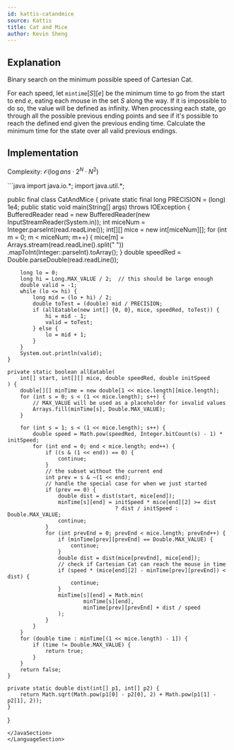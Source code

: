 ```yaml
---
id: kattis-catandmice
source: Kattis
title: Cat and Mice
author: Kevin Sheng
---
```


## Explanation

Binary search on the minimum possible speed of Cartesian Cat.

For each speed, let $\texttt{mintime}[S][e]$ be the minimum time to go from the start to end $e$, eating each mouse in the set $S$ along the way.
If it is impossible to do so, the value will be defined as infinity.
When processing each state, go through all the possible previous ending points and see if it's possible to reach the defined end given the previous ending time. Calculate the minimum time for the state over all valid previous endings.

## Implementation

Complexity: $\mathcal{O}(\log{ans}\cdot 2^N \cdot N^2)$

<LanguageSection>
<JavaSection>
```java
import java.io.*;
import java.util.*;

public final class CatAndMice {
	private static final long PRECISION = (long) 1e4;
	public static void main(String[] args) throws IOException {
		BufferedReader read = new BufferedReader(new InputStreamReader(System.in));
		int miceNum = Integer.parseInt(read.readLine());
		int[][] mice = new int[miceNum][];
		for (int m = 0; m < miceNum; m++) {
			mice[m] = Arrays.stream(read.readLine().split(" "))
							.mapToInt(Integer::parseInt).toArray();
		}
		double speedRed = Double.parseDouble(read.readLine());

		long lo = 0;
		long hi = Long.MAX_VALUE / 2;  // this should be large enough
		double valid = -1;
		while (lo <= hi) {
			long mid = (lo + hi) / 2;
			double toTest = (double) mid / PRECISION;
			if (allEatable(new int[] {0, 0}, mice, speedRed, toTest)) {
				hi = mid - 1;
				valid = toTest;
			} else {
				lo = mid + 1;
			}
		}
		System.out.println(valid);
	}

	private static boolean allEatable(
		int[] start, int[][] mice, double speedRed, double initSpeed
	) {
		double[][] minTime = new double[1 << mice.length][mice.length];
		for (int s = 0; s < (1 << mice.length); s++) {
			// MAX_VALUE will be used as a placeholder for invalid values
			Arrays.fill(minTime[s], Double.MAX_VALUE);
		}

		for (int s = 1; s < (1 << mice.length); s++) {
			double speed = Math.pow(speedRed, Integer.bitCount(s) - 1) * initSpeed;
			for (int end = 0; end < mice.length; end++) {
				if ((s & (1 << end)) == 0) {
					continue;
				}
				// the subset without the current end
				int prev = s & ~(1 << end);
				// handle the special case for when we just started
				if (prev == 0) {
					double dist = dist(start, mice[end]);
					minTime[s][end] = initSpeed * mice[end][2] >= dist
									  ? dist / initSpeed : Double.MAX_VALUE;
					continue;
				}
				for (int prevEnd = 0; prevEnd < mice.length; prevEnd++) {
					if (minTime[prev][prevEnd] == Double.MAX_VALUE) {
						continue;
					}
					double dist = dist(mice[prevEnd], mice[end]);
					// check if Cartesian Cat can reach the mouse in time
					if (speed * (mice[end][2] - minTime[prev][prevEnd]) < dist) {
						continue;
					}
					minTime[s][end] = Math.min(
							minTime[s][end],
							minTime[prev][prevEnd] + dist / speed
					);
				}
			}
		}
		for (double time : minTime[(1 << mice.length) - 1]) {
			if (time != Double.MAX_VALUE) {
				return true;
			}
		}
		return false;
	}

	private static double dist(int[] p1, int[] p2) {
		return Math.sqrt(Math.pow(p1[0] - p2[0], 2) + Math.pow(p1[1] - p2[1], 2));
	}
}
```
</JavaSection>
</LanguageSection>
